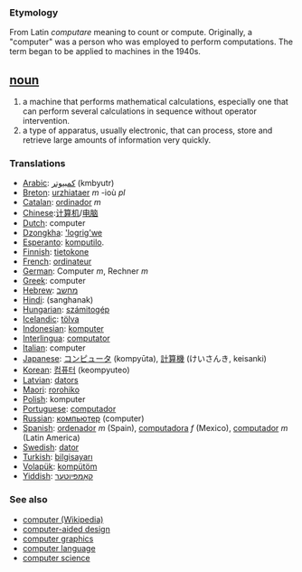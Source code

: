 === Etymology ===
From Latin ''computare'' meaning to count or compute.  Originally, a "computer" was a person who was employed to perform computations.  The term began to be applied to machines in the 1940s.

== [[noun]] ==
#a machine that performs mathematical calculations, especially one that can perform several calculations in sequence without operator intervention.
#a type of apparatus, usually electronic, that can process, store and retrieve large amounts of information very quickly.

===Translations===
*[[Arabic]]: [[كمبيوتر]] (kmbyutr)
*[[Breton]]: [[urzhiataer]] ''m'' -ioù ''pl''
*[[Catalan]]: [[ordinador]] ''m''
*[[Chinese]]:[[计算机]]/[[电脑]]
*[[Dutch]]: computer
*[[Dzongkha]]: [['logrig'we]]
*[[Esperanto]]: [[komputilo]].
*[[Finnish]]: [[tietokone]]
*[[French]]: [[ordinateur]]
*[[German]]: Computer ''m'', Rechner ''m''
*[[Greek]]: computer
*[[Hebrew]]: [[מחשב]]
*[[Hindi]]: (sanghanak)
*[[Hungarian]]: [[számitogép]]
*[[Icelandic]]: [[tölva]]
*[[Indonesian]]: [[komputer]]
*[[Interlingua]]: [[computator]]
*[[Italian]]: computer
*[[Japanese]]: [[コンピュータ]] (kompyūta), [[計算機]] (けいさんき, keisanki)
*[[Korean]]: [[컴퓨터]] (keompyuteo)
*[[Latvian]]: [[dators]]
*[[Maori]]: [[rorohiko]]
*[[Polish]]: komputer
*[[Portuguese]]: [[computador]]
*[[Russian]]: [[компьютер]] (computer)
*[[Spanish]]: [[ordenador]] ''m'' (Spain), [[computadora]] ''f'' (Mexico), [[computador]] ''m'' (Latin America)
*[[Swedish]]: [[dator]]
*[[Turkish]]: [[bilgisayarı]]
*[[Volapük]]: [[kompütöm]]
*[[Yiddish]]: [[קאָמפּיוטער]]

=== See also ===
*[[w:computer|computer (Wikipedia)]]
*[[computer-aided design]]
*[[computer graphics]]
*[[computer language]]
*[[computer science]]